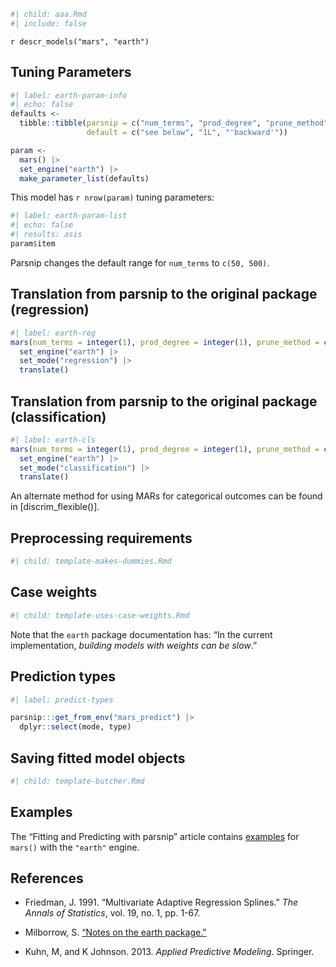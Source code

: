 ```r
#| child: aaa.Rmd
#| include: false
```

`r descr_models("mars", "earth")`

## Tuning Parameters

```r
#| label: earth-param-info
#| echo: false
defaults <- 
  tibble::tibble(parsnip = c("num_terms", "prod_degree", "prune_method"),
                 default = c("see below", "1L", "'backward'"))

param <-
  mars() |> 
  set_engine("earth") |> 
  make_parameter_list(defaults)
```

This model has `r nrow(param)` tuning parameters:

```r
#| label: earth-param-list
#| echo: false
#| results: asis
param$item
```

Parsnip changes the default range for `num_terms` to `c(50, 500)`.

## Translation from parsnip to the original package (regression)

```r
#| label: earth-reg
mars(num_terms = integer(1), prod_degree = integer(1), prune_method = character(1)) |> 
  set_engine("earth") |> 
  set_mode("regression") |> 
  translate()
```

## Translation from parsnip to the original package (classification)

```r
#| label: earth-cls
mars(num_terms = integer(1), prod_degree = integer(1), prune_method = character(1)) |> 
  set_engine("earth") |> 
  set_mode("classification") |> 
  translate()
```

An alternate method for using MARs for categorical outcomes can be found in [discrim_flexible()].


## Preprocessing requirements

```r
#| child: template-makes-dummies.Rmd
```

## Case weights

```r
#| child: template-uses-case-weights.Rmd
```

Note that the `earth` package documentation has: "In the current implementation, _building models with weights can be slow_."

## Prediction types

```r
#| label: predict-types

parsnip:::get_from_env("mars_predict") |>
  dplyr::select(mode, type)

```

## Saving fitted model objects

```r
#| child: template-butcher.Rmd
```

## Examples 

The "Fitting and Predicting with parsnip" article contains [examples](https://parsnip.tidymodels.org/articles/articles/Examples.html#mars-earth) for `mars()` with the `"earth"` engine.

## References

 - Friedman, J. 1991. "Multivariate Adaptive Regression Splines." _The Annals of Statistics_, vol. 19, no. 1, pp. 1-67.
 
 - Milborrow, S. ["Notes on the earth package."](http://www.milbo.org/doc/earth-notes.pdf) 
 
 - Kuhn, M, and K Johnson. 2013. _Applied Predictive Modeling_. Springer.

